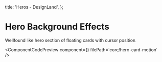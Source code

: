   title: 'Heros - DesignLand',
};


# Hero Background Effects

Wellfound like hero section of floating cards with cursor position.

<ComponentCodePreview
  component={<HeroCardMotion />}
  filePath='core/hero-card-motion'
/>
